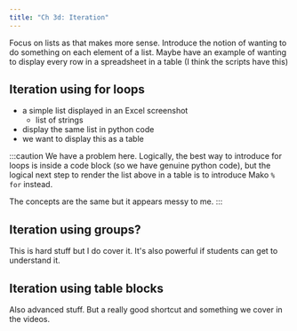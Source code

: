 ```yaml
---
title: "Ch 3d: Iteration"
---
```


Focus on lists as that makes more sense.  Introduce the notion of wanting to do
something on each element of a list.  Maybe have an example of wanting to 
display every row in a spreadsheet in a table (I think the scripts have this)

## Iteration using for loops
- a simple list displayed in an Excel screenshot
    - list of strings
- display the same list in python code
- we want to display this as a table

:::caution
We have a problem here.  Logically, the best way to introduce for loops is
inside a code block (so we have genuine python code), but the logical next 
step to render the list above in a table is to introduce Mako `% for` instead.

The concepts are the same but it appears messy to me.
:::

## Iteration using groups?
This is hard stuff but I do cover it. It's also powerful if students can get
to understand it.

## Iteration using table blocks
Also advanced stuff.  But a really good shortcut and something we cover in the
videos.
